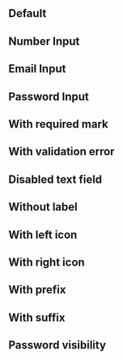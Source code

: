 
<Description markdown={README}/>

<br/>
<br/>

## Default

<Canvas withSource="close">
  <Story id="components-textinput--default-text-input" />
</Canvas>

## Number Input

<Canvas withSource="close">
  <Story id="components-textinput--number-input" />
</Canvas>

## Email Input

<Canvas withSource="close">
  <Story id="components-textinput--email-input" />
</Canvas>

## Password Input

<Canvas withSource="close">
  <Story id="components-textinput--password-input" />
</Canvas>

## With required mark

<Canvas withSource="close">
  <Story id="components-textinput--with-required-mark" />
</Canvas>


## With validation error

<Canvas withSource="close">
  <Story id="components-textinput--with-validation-error" />
</Canvas>

## Disabled text field

<Canvas withSource="close">
  <Story id="components-textinput--disabled-text-input" />
</Canvas>

## Without label

<Canvas withSource="close">
  <Story id="components-textinput--without-label" />
</Canvas>

## With left icon

<Canvas withSource="close">
  <Story id="components-textinput--with-left-icon" />
</Canvas>

## With right icon

<Canvas withSource="close">
  <Story id="components-textinput--with-right-icon" />
</Canvas>

## With prefix

<Canvas withSource="close">
  <Story id="components-textinput--with-prefix" />
</Canvas>

## With suffix

<Canvas withSource="close">
  <Story id="components-textinput--with-suffix" />
</Canvas>

## Password visibility

<Canvas withSource="close">
  <Story id="components-textinput--password-visibility" />
</Canvas>

